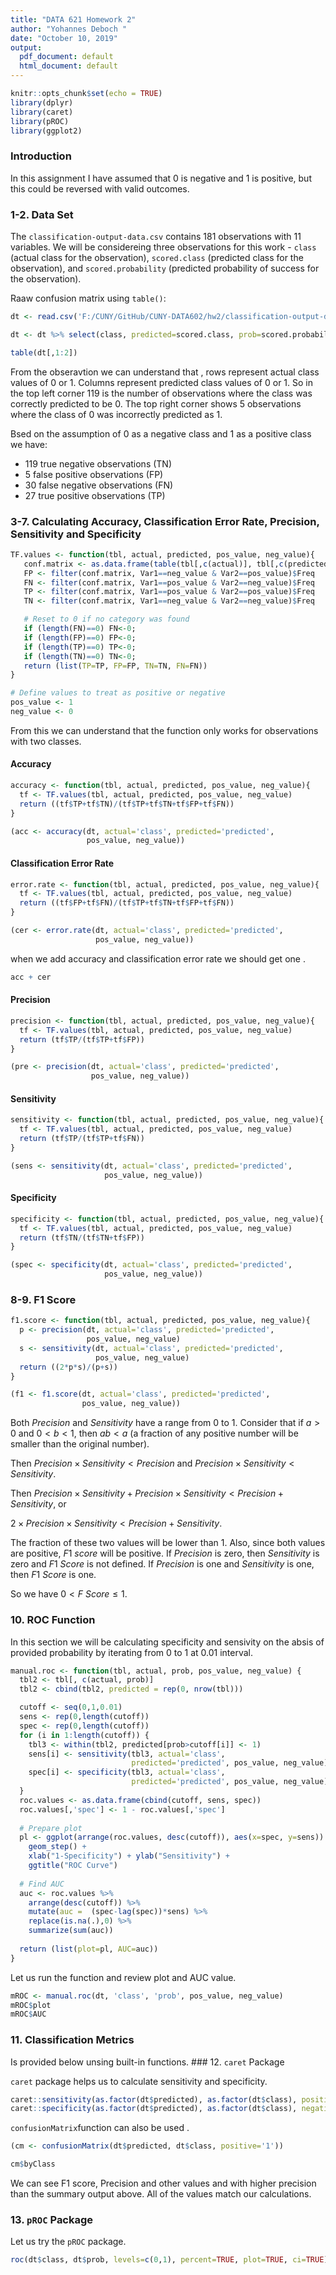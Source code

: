 ---
title: "DATA 621 Homework 2"
author: "Yohannes Deboch "
date: "October 10, 2019"
output:
  pdf_document: default
  html_document: default
---

```{r setup, include=FALSE}
knitr::opts_chunk$set(echo = TRUE)
library(dplyr)
library(caret)
library(pROC)
library(ggplot2)
```

### Introduction

In this assignment  I have assumed that 0 is negative and 1 is positive, but this could be reversed with valid outcomes. 

### 1-2. Data Set

The  `classification-output-data.csv` contains 181 observations with 11 variables. We will be considereing three observations  for this work  - `class` (actual class for the observation), `scored.class` (predicted class for the observation), and `scored.probability` (predicted probability of success for the observation).

Raaw confusion matrix using `table()`:

```{r echo=FALSE}
dt <- read.csv('F:/CUNY/GitHub/CUNY-DATA602/hw2/classification-output-data.csv')

dt <- dt %>% select(class, predicted=scored.class, prob=scored.probability)

table(dt[,1:2])
```

From the obseravtion we can understand that , rows represent actual class values of 0 or 1. Columns represent predicted class values of 0 or 1. So in the top left corner 119 is the number of observations where the class was correctly predicted to be 0. The top right corner shows 5 observations where the class of 0 was incorrectly predicted as 1. 

Bsed on the assumption of 0 as a negative class and 1 as a positive class we have: 

- 119 true negative observations (TN)
- 5 false positive observations (FP)
- 30 false negative observations (FN)
- 27 true positive observations (TP)

### 3-7. Calculating Accuracy, Classification Error Rate, Precision, Sensitivity and Specificity

```{r}
TF.values <- function(tbl, actual, predicted, pos_value, neg_value){
   conf.matrix <- as.data.frame(table(tbl[,c(actual)], tbl[,c(predicted)]))
   FP <- filter(conf.matrix, Var1==neg_value & Var2==pos_value)$Freq
   FN <- filter(conf.matrix, Var1==pos_value & Var2==neg_value)$Freq
   TP <- filter(conf.matrix, Var1==pos_value & Var2==pos_value)$Freq
   TN <- filter(conf.matrix, Var1==neg_value & Var2==neg_value)$Freq

   # Reset to 0 if no category was found
   if (length(FN)==0) FN<-0;
   if (length(FP)==0) FP<-0;
   if (length(TP)==0) TP<-0;
   if (length(TN)==0) TN<-0;
   return (list(TP=TP, FP=FP, TN=TN, FN=FN))
}

# Define values to treat as positive or negative
pos_value <- 1
neg_value <- 0
```

From this we can understand that the function only works for observations with  two classes.

#### Accuracy

```{r warning=FALSE}
accuracy <- function(tbl, actual, predicted, pos_value, neg_value){
  tf <- TF.values(tbl, actual, predicted, pos_value, neg_value)
  return ((tf$TP+tf$TN)/(tf$TP+tf$TN+tf$FP+tf$FN))
}

(acc <- accuracy(dt, actual='class', predicted='predicted', 
                 pos_value, neg_value))
```

#### Classification Error Rate

```{r warning=FALSE}
error.rate <- function(tbl, actual, predicted, pos_value, neg_value){
  tf <- TF.values(tbl, actual, predicted, pos_value, neg_value)
  return ((tf$FP+tf$FN)/(tf$TP+tf$TN+tf$FP+tf$FN))
}

(cer <- error.rate(dt, actual='class', predicted='predicted', 
                   pos_value, neg_value))
```

when we add accuracy and classification error rate we should get one .

```{r warning=FALSE}
acc + cer
```

#### Precision

```{r warning=FALSE}
precision <- function(tbl, actual, predicted, pos_value, neg_value){
  tf <- TF.values(tbl, actual, predicted, pos_value, neg_value)
  return (tf$TP/(tf$TP+tf$FP))
}

(pre <- precision(dt, actual='class', predicted='predicted', 
                  pos_value, neg_value))
```

#### Sensitivity

```{r warning=FALSE}
sensitivity <- function(tbl, actual, predicted, pos_value, neg_value){
  tf <- TF.values(tbl, actual, predicted, pos_value, neg_value)
  return (tf$TP/(tf$TP+tf$FN))
}

(sens <- sensitivity(dt, actual='class', predicted='predicted', 
                     pos_value, neg_value))
```

#### Specificity

```{r warning=FALSE}
specificity <- function(tbl, actual, predicted, pos_value, neg_value){
  tf <- TF.values(tbl, actual, predicted, pos_value, neg_value)
  return (tf$TN/(tf$TN+tf$FP))
}

(spec <- specificity(dt, actual='class', predicted='predicted', 
                     pos_value, neg_value))
```

### 8-9. F1 Score

```{r warning=FALSE}
f1.score <- function(tbl, actual, predicted, pos_value, neg_value){
  p <- precision(dt, actual='class', predicted='predicted', 
                 pos_value, neg_value)
  s <- sensitivity(dt, actual='class', predicted='predicted', 
                   pos_value, neg_value)
  return ((2*p*s)/(p+s))
}

(f1 <- f1.score(dt, actual='class', predicted='predicted', 
                pos_value, neg_value))
```

Both _Precision_ and _Sensitivity_ have a range from 0 to 1. Consider that if $a>0$ and $0<b<1$, then $ab<a$ (a fraction of any positive number will be smaller than the original number).

Then $Precision \times Sensitivity < Precision$ and $Precision \times Sensitivity < Sensitivity$. 

Then $Precision \times Sensitivity+Precision \times Sensitivity < Precision + Sensitivity$, or

$2\times Precision \times Sensitivity < Precision + Sensitivity$.

The fraction of these two values will be lower than $1$. Also, since both values are positive, $F1\ score$ will be positive. If $Precision$ is zero, then $Sensitivity$ is zero and $F1\ Score$ is not defined. If $Precision$ is one and $Sensitivity$ is one, then $F1\ Score$ is one.

So we have $0<F\ Score\le1$.

### 10. ROC Function

In this section we will be calculating  specificity and sensivity on the absis of  provided probability by iterating from 0 to 1 at 0.01 interval. 

```{r warning=FALSE}
manual.roc <- function(tbl, actual, prob, pos_value, neg_value) {
  tbl2 <- tbl[, c(actual, prob)]
  tbl2 <- cbind(tbl2, predicted = rep(0, nrow(tbl)))

  cutoff <- seq(0,1,0.01)
  sens <- rep(0,length(cutoff))
  spec <- rep(0,length(cutoff))
  for (i in 1:length(cutoff)) {
    tbl3 <- within(tbl2, predicted[prob>cutoff[i]] <- 1)
    sens[i] <- sensitivity(tbl3, actual='class', 
                           predicted='predicted', pos_value, neg_value)
    spec[i] <- specificity(tbl3, actual='class', 
                           predicted='predicted', pos_value, neg_value)
  }
  roc.values <- as.data.frame(cbind(cutoff, sens, spec))
  roc.values[,'spec'] <- 1 - roc.values[,'spec']
  
  # Prepare plot
  pl <- ggplot(arrange(roc.values, desc(cutoff)), aes(x=spec, y=sens)) + 
    geom_step() + 
    xlab("1-Specificity") + ylab("Sensitivity") + 
    ggtitle("ROC Curve")
  
  # Find AUC
  auc <- roc.values %>% 
    arrange(desc(cutoff)) %>%
    mutate(auc =  (spec-lag(spec))*sens) %>%
    replace(is.na(.),0) %>%
    summarize(sum(auc))
  
  return (list(plot=pl, AUC=auc))
}
```

Let us run the function and review plot and AUC value.

```{r}
mROC <- manual.roc(dt, 'class', 'prob', pos_value, neg_value)
mROC$plot
mROC$AUC
```

### 11. Classification Metrics

 Is provided below unsing built-in functions.
### 12. `caret` Package

`caret` package helps us to calculate  sensitivity and specificity.

```{r}
caret::sensitivity(as.factor(dt$predicted), as.factor(dt$class), positive='1')
caret::specificity(as.factor(dt$predicted), as.factor(dt$class), negative='0')
```

`confusionMatrix`function can also be used .

```{r}
(cm <- confusionMatrix(dt$predicted, dt$class, positive='1'))
```

```{r}
cm$byClass
```

We can see F1 score, Precision and other values and with higher precision than the summary output above. All of the values match our calculations.

### 13. `pROC` Package

Let us try the `pROC` package.

```{r}
roc(dt$class, dt$prob, levels=c(0,1), percent=TRUE, plot=TRUE, ci=TRUE)
```
